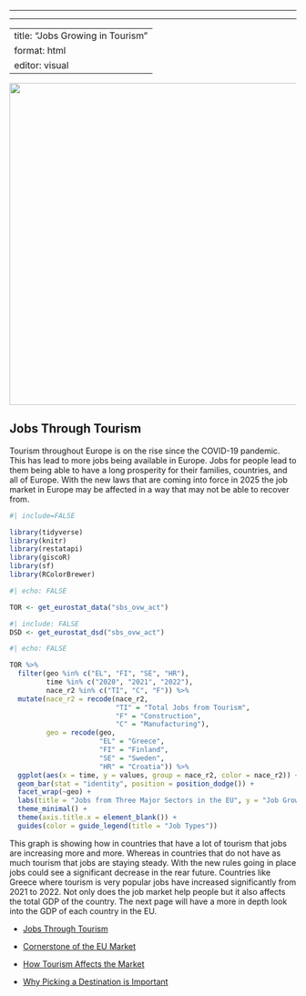------------------------------------------------------------------------

------------------------------------------------------------------------

---
title: "Jobs Growing in Tourism"
format: html
editor: visual
---

![](https://encrypted-tbn0.gstatic.com/images?q=tbn:ANd9GcSdUllHAZPLDBL-l5cW-aLLELZKUbyzyduLqw&s){fig-align="center" width="566"}

## Jobs Through Tourism

Tourism throughout Europe is on the rise since the COVID-19 pandemic. This has lead to more jobs being available in Europe. Jobs for people lead to them being able to have a long prosperity for their families, countries, and all of Europe. With the new laws that are coming into force in 2025 the job market in Europe may be affected in a way that may not be able to recover from.

```r
#| include=FALSE

library(tidyverse)
library(knitr)
library(restatapi)
library(giscoR)
library(sf)
library(RColorBrewer)

```

```r
#| echo: FALSE

TOR <- get_eurostat_data("sbs_ovw_act")
```

```r
#| include: FALSE
DSD <- get_eurostat_dsd("sbs_ovw_act")
```

```r
#| echo: FALSE

TOR %>%
  filter(geo %in% c("EL", "FI", "SE", "HR"),
         time %in% c("2020", "2021", "2022"),
         nace_r2 %in% c("TI", "C", "F")) %>%
  mutate(nace_r2 = recode(nace_r2, 
                          "TI" = "Total Jobs from Tourism", 
                          "F" = "Construction", 
                          "C" = "Manufacturing"),
         geo = recode(geo, 
                      "EL" = "Greece", 
                      "FI" = "Finland", 
                      "SE" = "Sweden", 
                      "HR" = "Croatia")) %>%
  ggplot(aes(x = time, y = values, group = nace_r2, color = nace_r2)) +
  geom_bar(stat = "identity", position = position_dodge()) +
  facet_wrap(~geo) +
  labs(title = "Jobs from Three Major Sectors in the EU", y = "Job Growth Rate") +
  theme_minimal() +
  theme(axis.title.x = element_blank()) +
  guides(color = guide_legend(title = "Job Types"))
```

This graph is showing how in countries that have a lot of tourism that jobs are increasing more and more. Whereas in countries that do not have as much tourism that jobs are staying steady. With the new rules going in place jobs could see a significant decrease in the rear future. Countries like Greece where tourism is very popular jobs have increased significantly from 2021 to 2022. Not only does the job market help people but it also affects the total GDP of the country. The next page will have a more in depth look into the GDP of each country in the EU.


-   [Jobs Through Tourism](Page2.html)

-   [Cornerstone of the EU Market](Page1.html)

-   [How Tourism Affects the Market](page3.html)

-   [Why Picking a Destination is Important](page4.html)